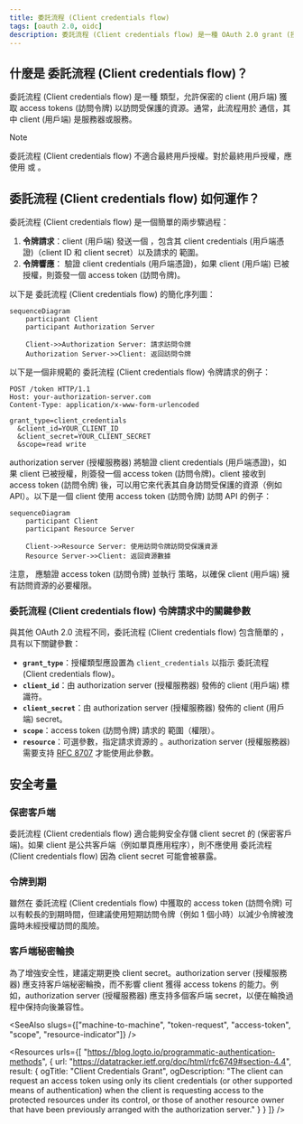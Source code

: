 ```yaml
---
title: 委託流程 (Client credentials flow)
tags: [oauth 2.0, oidc]
description: 委託流程 (Client credentials flow) 是一種 OAuth 2.0 grant (授權) 類型，允許保密的 client (用戶端) 獲取 access tokens (訪問令牌) 以訪問受保護的資源。適合 machine-to-machine (機器對機器) (服務器對服務器) 通信。
---
```


## 什麼是 委託流程 (Client credentials flow)？

委託流程 (Client credentials flow) 是一種 <Ref slug="oauth-2.0-grant" /> 類型，允許保密的 client (用戶端) 獲取 <Ref slug="access-token">access tokens (訪問令牌)</Ref> 以訪問受保護的資源。通常，此流程用於 <Ref slug="machine-to-machine" /> 通信，其中 client (用戶端) 是服務器或服務。

> [!Note]
> 委託流程 (Client credentials flow) 不適合最終用戶授權。對於最終用戶授權，應使用 <Ref slug="authentication-request" /> 或 <Ref slug="authorization-request" />。

## 委託流程 (Client credentials flow) 如何運作？

委託流程 (Client credentials flow) 是一個簡單的兩步驟過程：

1. **令牌請求**：client (用戶端) 發送一個 <Ref slug="token-request" />，包含其 client credentials (用戶端憑證)（client ID 和 client secret）以及請求的 <Ref slug="scope">範圍</Ref>。
2. **令牌響應**：<Ref slug="authorization-server" /> 驗證 client credentials (用戶端憑證)，如果 client (用戶端) 已被授權，則簽發一個 access token (訪問令牌)。

以下是 委託流程 (Client credentials flow) 的簡化序列圖：

```mermaid
sequenceDiagram
    participant Client
    participant Authorization Server

    Client->>Authorization Server: 請求訪問令牌
    Authorization Server->>Client: 返回訪問令牌
```

以下是一個非規範的 委託流程 (Client credentials flow) 令牌請求的例子：

```http
POST /token HTTP/1.1
Host: your-authorization-server.com
Content-Type: application/x-www-form-urlencoded

grant_type=client_credentials
  &client_id=YOUR_CLIENT_ID
  &client_secret=YOUR_CLIENT_SECRET
  &scope=read write
```

authorization server (授權服務器) 將驗證 client credentials (用戶端憑證)，如果 client 已被授權，則簽發一個 access token (訪問令牌)。client 接收到 access token (訪問令牌) 後，可以用它來代表其自身訪問受保護的資源（例如 API）。以下是一個 client 使用 access token (訪問令牌) 訪問 API 的例子：

```mermaid
sequenceDiagram
    participant Client
    participant Resource Server

    Client->>Resource Server: 使用訪問令牌訪問受保護資源
    Resource Server->>Client: 返回資源數據
```

注意，<Ref slug="resource-server" /> 應驗證 access token (訪問令牌) 並執行 <Ref slug="access-control" /> 策略，以確保 client (用戶端) 擁有訪問資源的必要權限。

### 委託流程 (Client credentials flow) 令牌請求中的關鍵參數

與其他 OAuth 2.0 流程不同，委託流程 (Client credentials flow) 包含簡單的 <Ref slug="token-request" />，具有以下關鍵參數：

- **`grant_type`**：授權類型應設置為 `client_credentials` 以指示 委託流程 (Client credentials flow)。
- **`client_id`**：由 authorization server (授權服務器) 發佈的 client (用戶端) 標識符。
- **`client_secret`**：由 authorization server (授權服務器) 發佈的 client (用戶端) secret。
- **`scope`**：access token (訪問令牌) 請求的 <Ref slug="scope">範圍</Ref>（權限）。
- **`resource`**：可選參數，指定請求資源的 <Ref slug="resource-indicator" />。authorization server (授權服務器) 需要支持 [RFC 8707](https://datatracker.ietf.org/doc/html/rfc8707) 才能使用此參數。

## 安全考量

### 保密客戶端

委託流程 (Client credentials flow) 適合能夠安全存儲 client secret 的 <Ref slug="client" headingId="confidential-clients" /> (保密客戶端)。如果 client 是公共客戶端（例如單頁應用程序），則不應使用 委託流程 (Client credentials flow) 因為 client secret 可能會被暴露。

### 令牌到期

雖然在 委託流程 (Client credentials flow) 中獲取的 access token (訪問令牌) 可以有較長的到期時間，但建議使用短期訪問令牌（例如 1 個小時）以減少令牌被洩露時未經授權訪問的風險。

### 客戶端秘密輪換

為了增強安全性，建議定期更換 client secret。authorization server (授權服務器) 應支持客戶端秘密輪換，而不影響 client 獲得 access tokens 的能力。例如，authorization server (授權服務器) 應支持多個客戶端 secret，以便在輪換過程中保持向後兼容性。

<SeeAlso slugs={["machine-to-machine", "token-request", "access-token", "scope", "resource-indicator"]} />

<Resources
  urls={[
    "https://blog.logto.io/programmatic-authentication-methods",
    { 
      url: "https://datatracker.ietf.org/doc/html/rfc6749#section-4.4",
      result: {
        ogTitle: "Client Credentials Grant",
        ogDescription: "The client can request an access token using only its client credentials (or other supported means of authentication) when the client is requesting access to the protected resources under its control, or those of another resource owner that have been previously arranged with the authorization server."
      }
    }
  ]}
/>
